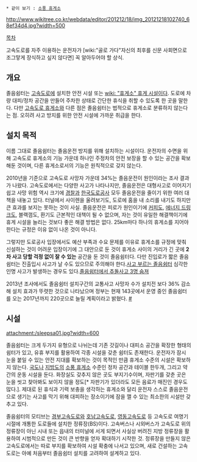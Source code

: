  * 같이 보기 : [[소풍 휴게소]]

http://www.wikitree.co.kr/webdata/editor/201212/18/img_20121218102740_68ef34d4.jpg?width=500

[[목차]]

고속도로를 자주 이용하는 운전자가 [wiki:"골로 가다"자신의 최후를 신문 사회면으로 조그맣게 장식하고 싶지 않다면] 꼭 알아두어야 할 상식.

== 개요 ==
졸음쉼터는 [[고속도로]]에 설치한 안전 시설 또는 [[wiki: "휴게소" 휴게 시설]]이다. 도로에 차량 대피/정차 공간을 만들어 주차한 상태로 간단한 휴식을 취할 수 있도록 한 곳을 말한다. 다만 [[고속도로 휴게소]]와 다른 점은 졸음쉼터는 법적으로 휴게소로 분류하지 않는다는 점. 오히려 사고 방지를 위한 안전 시설에 가까운 취급을 한다.

== 설치 목적 ==
이름 그대로 졸음쉼터는 졸음운전 방지를 위해 설치하는 시설이다. 운전자의 수면을 위해 고속도로 휴게소의 기능 가운데 하나인 주정차의 안전 보장을 할 수 있는 공간을 확보해둔 것이며, 다른 휴게소로서의 기능은 원칙적으로 갖지 않는다.

2010년을 기준으로 고속도로 사망자 가운데 34%는 졸음운전이 원인이라는 조사 결과가 나왔다. 고속도로에서는 다양한 사고가 나타나지만, 졸음운전은 대형사고로 이어지기 쉽고 사망 위험 역시 크기에 [[경찰]]과 [[한국도로공사]] 모두 졸음운전을 줄이기 위한 여러 대책을 내놓고 있다. 터널에서 사이렌을 울려보기도, 도로에 홈을 내 소리를 내기도 하지만 큰 효과를 보지는 못하는 것이 사실. 졸음운전은 피로가 원인이기에 [[커피]]도, [[에너지 드링크]]도, 블랙껌도, 환기도 근본적인 대책이 될 수 없으며, 자는 것이 유일한 해결책이기에 휴게 시설을 늘리는 것보다 좋은 해결 방법은 없다. 25km마다 하나의 휴게소를 지어야 한다는 규정은 이유 없이 나온 것이 아니다.

그렇지만 도로공사 입장에서도 예산 부족과 수요 문제를 이유로 휴게소를 규정에 맞춰 신설하는 것이 어려운 입장이기에 그 대안으로 둔 것이 휴게소 사이의 거리가 긴 곳에 '''2차 사고 당할 걱정 없이 잘 수 있는''' 공간을 둔 것이 졸음쉼터다. 다만 진입로가 짧은 졸음쉼터는 진출입시 사고가 날 수도 있으므로 주의해야 한다.[http://w3.sbs.co.kr/news/newsEndPage.do?news_id=N1002049335 사고 부르는 졸음쉼터] 심각한 인명 사고가 발생하는 경우도 있다.[http://www.youtube.com/watch?v=MtwlwSPLt3g 졸음쉼터에서 추돌사고 3명 숨져]

2013년 조사에서도 졸음쉼터 설치구간의 교통사고 사망자 수가 설치전 보다 36% 감소해 설치 효과가 뚜렷한 것으로 나타났으며 정부는 현재 143곳에서 운영 중인 졸음쉼터를 오는 2017년까지 220곳으로 늘릴 계획이라고 밝혔다. [http://news.naver.com/main/ranking/read.nhn?mid=etc&sid1=111&date=20140213&rankingSectionId=103&rankingType=popular_day&rankingSeq=1&oid=277&aid=0003189494 #]

== 시설 ==
attachment:/sleepsa01.jpg?width=600

졸음쉼터는 크게 두가지 유형으로 나뉘는데 기존 갓길이나 대피소 공간을 확장한 형태의 쉼터가 있고, 유휴 부지를 활용하여 각종 시설을 갖춘 쉼터도 존재한다. 운전자가 잠시 눈을 붙일 수 있는 안전 지대를 확보하는 것이 목적인 만큼 휴게소 수준의 시설은 확보하지 않는다. [[국도]]나 [[지방도]]의 [[소풍 휴게소]] 수준인 정차 공간과 테이블 한두개, 그리고 약간의 운동 시설을 둔다. 화장실도 갖추지 않은 곳도 부지기수이며, 자판기를 갖춘 곳은 눈을 씻고 찾아봐도 보이지 않을 정도[* 자판기가 있더라도 모든 음료가 매진인 경우도 많다.]. 제대로 된 휴식과 기력 보충을 생각하는 휴게소와 달리 운전자 스스로 졸음운전으로 생기는 사고를 막기 위해 대피하는 장소이기에 잠을 깰 수 있는 최소한의 시설만 갖추고 있다. 

졸음쉼터의 모티브는 [[경부고속도로]]와 [[호남고속도로]], [[영동고속도로]] 등 고속도로 여명기 시절에 개통한 도로들에 설치한 정류장(BS)이다. 고속버스나 시외버스가 고속도로 위의 정류장이 아닌 시내 또는 읍내의 터미널에 서게 되면서 사실상 버려진 지방 정류장을 활용하여 시범적으로 만든 것이 큰 반향을 얻자 확대하기 시작한 것. 정류장을 만들지 않은 고속도로에서는 따로 부지를 확보하여 시설 확충에 나서고 있으며, 새로 건설하는 고속도로는 아예 처음부터 졸음쉼터 설치를 고려하여 설계하고 있다.

